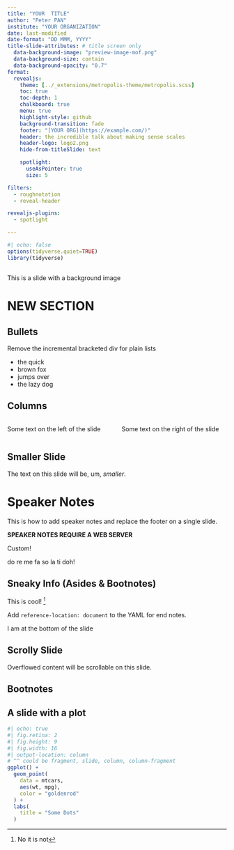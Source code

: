 ```yaml
---
title: "YOUR  TITLE"
author: "Peter PAN"
institute: "YOUR ORGANIZATION"
date: last-modified
date-format: "DD MMM, YYYY"
title-slide-attributes: # title screen only
  data-background-image: "preview-image-mof.png"
  data-background-size: contain
  data-background-opacity: "0.7"
format:
  revealjs:
    theme: [../_extensions/metropolis-theme/metropolis.scss]
    toc: true
    toc-depth: 1
    chalkboard: true
    menu: true
    highlight-style: github
    background-transition: fade
    footer: "[YOUR ORG](https://example.com/)"
    header: the incredible talk about making sense scales
    header-logo: logo2.png
    hide-from-titleSlide: text

    spotlight:
      useAsPointer: true
      size: 5

filters:
  - roughnotation
  - reveal-header

revealjs-plugins:
  - spotlight

---
```


```r
#| echo: false
options(tidyverse.quiet=TRUE)
library(tidyverse)
```

## { background-image="preview-image-mof.png" background-opacity="0.7" background-size="contain"  } 
::: header

This is a slide with a background image

:::


# NEW SECTION 

## Bullets 

Remove the incremental  bracketed div for plain lists

::: {.incremental}
- the quick
- brown fox
- jumps over
- the lazy dog
:::

## Columns

:::: {.columns}

::: {.column width="50%"}
Some text on the left of the slide
:::

::: {.column width="50%"}
Some text on the right of the slide
:::

::::

## Smaller Slide {.smaller}

The text on this slide will be, um, _smaller_.

# Speaker Notes

This is how to add speaker notes and replace the footer on a single slide.

**SPEAKER NOTES REQUIRE A WEB SERVER**

::: footer
Custom!
:::

::: {.notes}
do re me fa so la ti doh!
:::

## Sneaky Info (Asides & Bootnotes) 

This is cool! ^[No it is not] 

Add `reference-location: document` to the YAML for end notes.

::: aside
I am at the bottom of the slide
:::

## Scrolly Slide {.scrollable}

Overflowed content will be scrollable on this slide.

## Bootnotes

## A slide with a plot

```r
#| echo: true
#| fig.retina: 2
#| fig.height: 9
#| fig.width: 16
#| output-location: column
# ^^ could be fragment, slide, column, column-fragment
ggplot() +
  geom_point(
    data = mtcars,
    aes(wt, mpg),
    color = "goldenrod"
  ) +
  labs(
    title = "Some Dots"
  ) 
```

